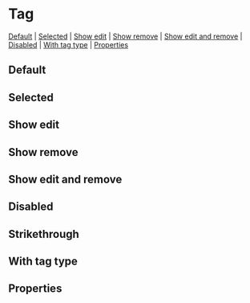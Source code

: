 
# Tag

[Default](#default) | [Selected](#selected) | [Show edit](#show-edit) | [Show remove](#show-remove) | [Show edit and remove](#show-edit-and-remove) | [Disabled](#disabled) | [With tag type](#with-tag-type) | [Properties](#properties)

## Default

<Preview>
  <Story id="components-tag--default-tag" />
</Preview>

## Selected

<Preview>
  <Story id="components-tag--selected" />
</Preview>

## Show edit

<Preview>
  <Story id="components-tag--show-edit" />
</Preview>

## Show remove

<Preview>
  <Story id="components-tag--show-remove" />
</Preview>

## Show edit and remove

<Preview>
  <Story id="components-tag--show-edit-and-remove" />
</Preview>

## Disabled

<Preview>
  <Story id="components-tag--disabled" />
</Preview>

## Strikethrough

<Preview>
  <Story id="components-tag--strikethrough" />
</Preview>

## With tag type

<Preview>
  <Story id="components-tag--with-tag-type" />
</Preview>

## Properties

<Props of={Tag} />
